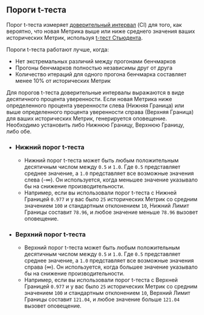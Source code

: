 ## Пороги t-теста

Порог t-теста измеряет [доверительный интервал](https://ru.wikipedia.org/wiki/%D0%94%D0%BE%D0%B2%D0%B5%D1%80%D0%B8%D1%82%D0%B5%D0%BB%D1%8C%D0%BD%D1%8B%D0%B9_%D0%B8%D0%BD%D1%82%D0%B5%D1%80%D0%B2%D0%B0%D0%BB) (CI) для того, как вероятно, что новая Метрика выше или ниже среднего значения ваших исторических Метрик, используя [t-тест Стьюдента](https://ru.wikipedia.org/wiki/T-%D0%BA%D1%80%D0%B8%D1%82%D0%B5%D1%80%D0%B8%D0%B9_%D0%A1%D1%82%D1%8C%D1%8E%D0%B4%D0%B5%D0%BD%D1%82%D0%B0).

Пороги t-теста работают лучше, когда:
- Нет экстремальных различий между прогонами бенчмарков
- Прогоны бенчмарков полностью независимы друг от друга
- Количество итераций для одного прогона бенчмарка составляет менее 10% от исторических Метрик

Для порогов t-теста доверительные интервалы выражаются в виде десятичного процента уверенности.
Если новая Метрика ниже определенного процента уверенности слева (Нижняя Граница)
или выше определенного процента уверенности справа (Верхняя Граница) для ваших исторических Метрик, генерируется оповещение.
Необходимо установить либо Нижнюю Границу, Верхнюю Границу, либо обе.

- ### Нижний порог t-теста
  - Нижний порог t-теста может быть любым положительным десятичным числом между `0.5` и `1.0`.
Где `0.5` представляет среднее значение, а `1.0` представляет все возможные значения слева (-∞).
Он используется, когда меньшее значение указывало бы на снижение производительности.
  - Например, если вы использовали порог t-теста с Нижней Границей `0.977`
и у вас было `25` исторических Метрик со средним значением `100` и стандартным отклонением `10`,
Нижний Лимит Границы составит `78.96`, и
любое значение меньше `78.96` вызовет оповещение.
- ### Верхний порог t-теста
  - Верхний порог t-теста может быть любым положительным десятичным числом между `0.5` и `1.0`.
Где `0.5` представляет среднее значение, а `1.0` представляет все возможные значения справа (∞).
Он используется, когда большее значение указывало бы на снижение производительности.
  - Например, если вы использовали порог t-теста с Верхней Границей `0.977`
и у вас было `25` исторических Метрик со средним значением `100` и стандартным отклонением `10`,
Верхний Лимит Границы составит `121.04`, и
любое значение больше `121.04` вызовет оповещение.
